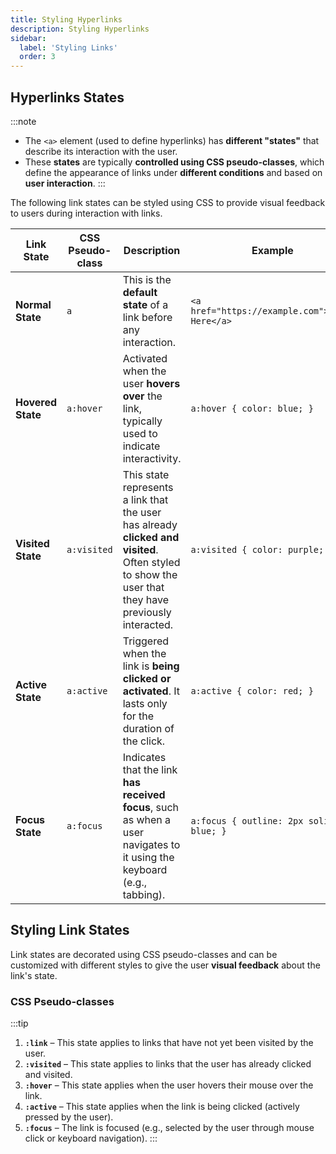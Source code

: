 ```yaml
---
title: Styling Hyperlinks
description: Styling Hyperlinks
sidebar:
  label: 'Styling Links'
  order: 3  
---
```


## Hyperlinks States

:::note
- The `<a>` element (used to define hyperlinks) has **different "states"** that describe its interaction with the user. 
- These **states** are typically **controlled using CSS pseudo-classes**, which define the appearance of links under **different conditions** and based on **user interaction**. 
:::

The following link states can be styled using CSS to provide visual feedback to users during interaction with links.

| **Link State**          | **CSS Pseudo-class** | **Description**                                                                                                                                 | **Example**                                                                                                                                       |
|-------------------------|-----------------------------|-------------------------------------------------------------------------------------------------------------------------------------------------|---------------------------------------------------------------------------------------------------------------------------------------------------|
| **Normal State**         | `a`                  | This is the **default state** of a link before any interaction.                                                                                     | `<a href="https://example.com">Click Here</a>`                                                                                                     |
| **Hovered State**        | `a:hover`            | Activated when the user **hovers over** the link, typically used to indicate interactivity.                                                        | `a:hover { color: blue; }`                                                                                                                        |
| **Visited State**        | `a:visited`          | This state represents a link that the user has already **clicked and visited**. Often styled to show the user that they have previously interacted.  | `a:visited { color: purple; }`                                                                                                                     |
| **Active State**         | `a:active`           | Triggered when the link is **being clicked or activated**. It lasts only for the duration of the click.                                               | `a:active { color: red; }`                                                                                                                       |
| **Focus State**          | `a:focus`            | Indicates that the link **has received focus**, such as when a user navigates to it using the keyboard (e.g., tabbing).                             | `a:focus { outline: 2px solid blue; }`                                                                                                          |


## Styling Link States

Link states are decorated using CSS pseudo-classes and can be customized with different styles to give the user **visual feedback** about the link's state.

### CSS Pseudo-classes

:::tip
1. **`:link`** – This state applies to links that have not yet been visited by the user.   
2. **`:visited`** – This state applies to links that the user has already clicked and visited.   
3. **`:hover`** – This state applies when the user hovers their mouse over the link.
4. **`:active`** – This state applies when the link is being clicked (actively pressed by the user).
5. **`:focus`** – The link is focused (e.g., selected by the user through mouse click or keyboard navigation).
:::

